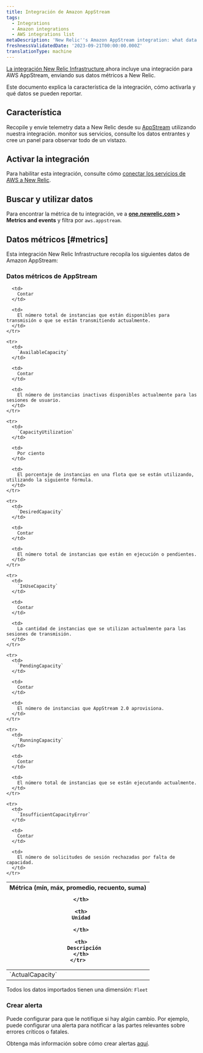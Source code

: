 ```yaml
---
title: Integración de Amazon AppStream
tags:
  - Integrations
  - Amazon integrations
  - AWS integrations list
metaDescription: 'New Relic''s Amazon AppStream integration: what data it reports and how to enable it.'
freshnessValidatedDate: '2023-09-21T00:00:00.000Z'
translationType: machine
---
```


[La integración New Relic Infrastructure ](/docs/infrastructure/integrations-getting-started/getting-started/introduction-infrastructure-integrations)ahora incluye una integración para AWS AppStream, enviando sus datos métricos a New Relic.

Este documento explica la característica de la integración, cómo activarla y qué datos se pueden reportar.

## Característica

Recopile y envíe telemetry data a New Relic desde su [AppStream](https://aws.amazon.com/appstream/) utilizando nuestra integración. monitor sus servicios, consulte los datos entrantes y cree un panel para observar todo de un vistazo.

## Activar la integración

Para habilitar esta integración, consulte cómo [conectar los servicios de AWS a New Relic](/docs/infrastructure/amazon-integrations/connect/aws-metric-stream-setup/).

## Buscar y utilizar datos

Para encontrar la métrica de tu integración, ve a <DNT>**[one.newrelic.com](https://one.newrelic.com/all-capabilities) > Metrics and events**</DNT> y filtra por `aws.appstream`.

## Datos métricos [#metrics]

Esta integración New Relic Infrastructure recopila los siguientes datos de Amazon AppStream:

### Datos métricos de AppStream

<table>
  <thead>
    <tr>
      <th style={{ width: "220px" }}>
        Métrica (mín, máx, promedio, recuento, suma)  

      </th>

      <th>
        Unidad  

      </th>

      <th>
        Descripción
      </th>
    </tr>
  </thead>

  <tbody>
    <tr>
      <td>
        `ActualCapacity`
      </td>

      <td>
        Contar
      </td>

      <td>
        El número total de instancias que están disponibles para transmisión o que se están transmitiendo actualmente.
      </td>
    </tr>

    <tr>
      <td>
        `AvailableCapacity`
      </td>

      <td>
        Contar
      </td>

      <td>
        El número de instancias inactivas disponibles actualmente para las sesiones de usuario.
      </td>
    </tr>

    <tr>
      <td>
        `CapacityUtilization`
      </td>

      <td>
        Por ciento
      </td>

      <td>
        El porcentaje de instancias en una flota que se están utilizando, utilizando la siguiente fórmula.
      </td>
    </tr>

    <tr>
      <td>
        `DesiredCapacity`
      </td>

      <td>
        Contar
      </td>

      <td>
        El número total de instancias que están en ejecución o pendientes.
      </td>
    </tr>

    <tr>
      <td>
        `InUseCapacity`
      </td>

      <td>
        Contar
      </td>

      <td>
        La cantidad de instancias que se utilizan actualmente para las sesiones de transmisión.
      </td>
    </tr>

    <tr>
      <td>
        `PendingCapacity`
      </td>

      <td>
        Contar
      </td>

      <td>
        El número de instancias que AppStream 2.0 aprovisiona.
      </td>
    </tr>

    <tr>
      <td>
        `RunningCapacity`
      </td>

      <td>
        Contar
      </td>

      <td>
        El número total de instancias que se están ejecutando actualmente.
      </td>
    </tr>

    <tr>
      <td>
        `InsufficientCapacityError`
      </td>

      <td>
        Contar
      </td>

      <td>
        El número de solicitudes de sesión rechazadas por falta de capacidad.
      </td>
    </tr>
  </tbody>
</table>

Todos los datos importados tienen una dimensión: `Fleet`

### Crear alerta

Puede configurar <InlinePopover type="alerts"/>para que le notifique si hay algún cambio. Por ejemplo, puede configurar una alerta para notificar a las partes relevantes sobre errores críticos o fatales.

Obtenga más información sobre cómo crear alertas [aquí](/docs/alerts-applied-intelligence/new-relic-alerts/learn-alerts/introduction-alerts/).